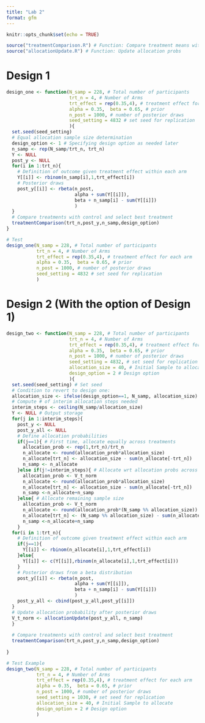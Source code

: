 ```yaml
---
title: "Lab 2"
format: gfm
---
```


```r
knitr::opts_chunk$set(echo = TRUE)

source("treatmentComparison.R") # Function: Compare treatment means with ctrl
source("allocationUpdate.R") # Function: Update allocation probs
```

# Design 1
```r
design_one <- function(N_samp = 228, # Total number of participants
                       trt_n = 4, # Number of Arms
                       trt_effect = rep(0.35,4), # treatment effect for each arm 
                       alpha = 0.35,  beta = 0.65, # prior
                       n_post = 1000, # number of posterior draws
                       seed_setting = 4832 # set seed for replication
                       ){
  set.seed(seed_setting)
  # Equal allocation sample size determination
  design_option <- 1 # Specifying design option as needed later
  n_samp <- rep(N_samp/trt_n, trt_n)
  Y <- NULL
  post_y <- NULL
  for(i in 1:trt_n){
    # Definition of outcome given treatment effect within each arm
    Y[[i]] <- rbinom(n_samp[i],1,trt_effect[i])
    # Posterior draws
    post_y[[i]] <- rbeta(n_post, 
                         alpha + sum(Y[[i]]), 
                         beta + n_samp[i] - sum(Y[[i]])
                         )
  }
  # Compare treatments with control and select best treatment
  treatmentComparison(trt_n,post_y,n_samp,design_option)
}

# Test 
design_one(N_samp = 228, # Total number of participants
           trt_n = 4, # Number of Arms
           trt_effect = rep(0.35,4), # treatment effect for each arm 
           alpha = 0.35,  beta = 0.65, # prior
           n_post = 1000, # number of posterior draws
           seed_setting = 4832 # set seed for replication
           )


```

# Design 2 (With the option of Design 1)
```r
design_two <- function(N_samp = 228, # Total number of participants
                       trt_n = 4, # Number of Arms
                       trt_effect = rep(0.35,4), # treatment effect for each arm 
                       alpha = 0.35,  beta = 0.65, # prior
                       n_post = 1000, # number of posterior draws
                       seed_setting = 4832, # set seed for replication
                       allocation_size = 40, # Initial Sample to allocate
                       design_option = 2 # Design option 
                       ){
  set.seed(seed_setting) # Set seed
  # Condition to revert to design one:
  allocation_size <- ifelse(design_option==1, N_samp, allocation_size)
  # Compute # of interim allocation steps needed
  interim_steps <- ceiling(N_samp/allocation_size) 
  Y <- NULL # Output storage
  for(j in 1:interim_steps){
    post_y <- NULL
    post_y_all <- NULL
    # Define allocation probabilities
    if(j==1){ # First time, allocate equally across treatments
      allocation_prob <- rep(1,trt_n)/trt_n
      n_allocate <- round(allocation_prob*allocation_size)
      n_allocate[trt_n] <- allocation_size - sum(n_allocate[-trt_n])
      n_samp <- n_allocate
    }else if(j!=interim_steps){ # Allocate wrt allocation probs across treatments
      allocation_prob <- V_t_norm
      n_allocate <- round(allocation_prob*allocation_size)
      n_allocate[trt_n] <- allocation_size - sum(n_allocate[-trt_n])
      n_samp <-n_allocate+n_samp
    }else{ # Allocate remaining sample size
      allocation_prob <- V_t_norm
      n_allocate <- round(allocation_prob*(N_samp %% allocation_size))
      n_allocate[trt_n] <- (N_samp %% allocation_size) - sum(n_allocate[-trt_n])
      n_samp <-n_allocate+n_samp
    } 
  for(i in 1:trt_n){
    # Definition of outcome given treatment effect within each arm
    if(j==1){
      Y[[i]] <- rbinom(n_allocate[i],1,trt_effect[i])
    }else{
      Y[[i]] <- c(Y[[i]],rbinom(n_allocate[i],1,trt_effect[i]))
    }
    # Posterior draws from a beta distribution
    post_y[[i]] <- rbeta(n_post, 
                         alpha + sum(Y[[i]]), 
                         beta + n_samp[i] - sum(Y[[i]])
                         )
    post_y_all <- cbind(post_y_all,post_y[[i]])
  }
  # Update allocation probability after posterior draws
  V_t_norm <- allocationUpdate(post_y_all, n_samp)
  }
  
  # Compare treatments with control and select best treatment
  treatmentComparison(trt_n,post_y,n_samp,design_option)
  
}

# Test Example
design_two(N_samp = 228, # Total number of participants
           trt_n = 4, # Number of Arms
           trt_effect = rep(0.35,4), # treatment effect for each arm 
           alpha = 0.35,  beta = 0.65, # prior
           n_post = 1000, # number of posterior draws
           seed_setting = 1030, # set seed for replication
           allocation_size = 40, # Initial Sample to allocate
           design_option = 2 # Design option
           )
```
